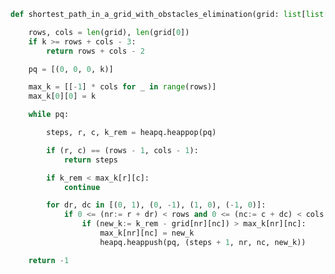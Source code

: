 ```python meta="source=problems/1293-shortest-path-in-a-grid-with-obstacles-elimination/dijkstra.py"
def shortest_path_in_a_grid_with_obstacles_elimination(grid: list[list[int]], k: int) -> int:

    rows, cols = len(grid), len(grid[0])
    if k >= rows + cols - 3:
        return rows + cols - 2

    pq = [(0, 0, 0, k)]

    max_k = [[-1] * cols for _ in range(rows)]
    max_k[0][0] = k

    while pq:

        steps, r, c, k_rem = heapq.heappop(pq)

        if (r, c) == (rows - 1, cols - 1):
            return steps

        if k_rem < max_k[r][c]:
            continue

        for dr, dc in [(0, 1), (0, -1), (1, 0), (-1, 0)]:
            if 0 <= (nr:= r + dr) < rows and 0 <= (nc:= c + dc) < cols:
                if (new_k:= k_rem - grid[nr][nc]) > max_k[nr][nc]:
                    max_k[nr][nc] = new_k
                    heapq.heappush(pq, (steps + 1, nr, nc, new_k))

    return -1
```
